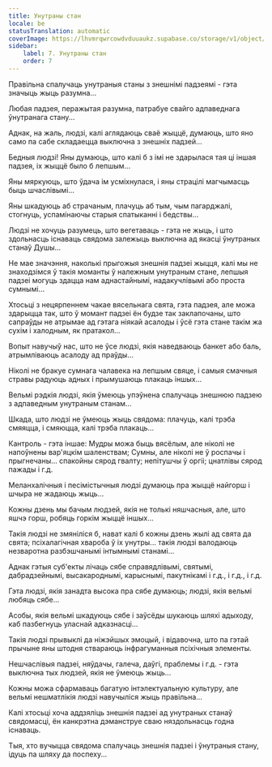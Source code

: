 ```yaml
---
title: Унутраны стан
locale: be
statusTranslation: automatic
coverImage: https://lhvmrqwrcowdvduuaukz.supabase.co/storage/v1/object/public/strapi-uploads/small_cover-tratado-de-psicologia-revolucionaria.webp-5e15e1cec4e0ebebcde5d7fc7565d8fd.webp
sidebar:
    label: 7. Унутраны стан
    order: 7
---
```

Правільна спалучаць унутраныя станы з знешнімі падзеямі - гэта значыць жыць разумна...

Любая падзея, перажытая разумна, патрабуе свайго адпаведнага ўнутранага стану...

Аднак, на жаль, людзі, калі аглядаюць сваё жыццё, думаюць, што яно само па сабе складаецца выключна з знешніх падзей...

Бедныя людзі! Яны думаюць, што калі б з імі не здарылася тая ці іншая падзея, іх жыццё было б лепшым...

Яны мяркуюць, што ўдача ім усміхнулася, і яны страцілі магчымасць быць шчаслівымі...

Яны шкадуюць аб страчаным, плачуць аб тым, чым пагарджалі, стогнуць, успамінаючы старыя спатыканні і бедствы...

Людзі не хочуць разумець, што вегетаваць - гэта не жыць, і што здольнасць існаваць свядома залежыць выключна ад якасці ўнутраных станаў Душы...

Не мае значэння, наколькі прыгожыя знешнія падзеі жыцця, калі мы не знаходзімся ў такія моманты ў належным унутраным стане, лепшыя падзеі могуць здацца нам аднастайнымі, надакучлівымі або проста сумнымі...

Хтосьці з нецярпеннем чакае вясельнага свята, гэта падзея, але можа здарыцца так, што ў момант падзеі ён будзе так заклапочаны, што сапраўды не атрымае ад гэтага ніякай асалоды і ўсё гэта стане такім жа сухім і халодным, як пратакол...

Вопыт навучыў нас, што не ўсе людзі, якія наведваюць банкет або баль, атрымліваюць асалоду ад праўды...

Ніколі не бракуе сумнага чалавека на лепшым свяце, і самыя смачныя стравы радуюць адных і прымушаюць плакаць іншых...

Вельмі рэдкія людзі, якія ўмеюць упэўнена спалучаць знешнюю падзею з адпаведным унутраным станам...

Шкада, што людзі не ўмеюць жыць свядома: плачуць, калі трэба смяяцца, і смяюцца, калі трэба плакаць...

Кантроль - гэта іншае: Мудры можа быць вясёлым, але ніколі не напоўнены вар'яцкім шаленствам; Сумны, але ніколі не ў роспачы і прыгнечаны... спакойны сярод гвалту; непітушчы ў оргіі; цнатлівы сярод пажады і г.д.

Меланхалічныя і песімістычныя людзі думаюць пра жыццё найгорш і шчыра не жадаюць жыць...

Кожны дзень мы бачым людзей, якія не толькі няшчасныя, але, што яшчэ горш, робяць горкім жыццё іншых...

Такія людзі не змяніліся б, нават калі б кожны дзень жылі ад свята да свята; псіхалагічная хвароба ў іх унутры... такія людзі валодаюць незваротна разбэшчанымі інтымнымі станамі...

Аднак гэтыя суб'екты лічаць сябе справядлівымі, святымі, дабрадзейнымі, высакароднымі, карыснымі, пакутнікамі і г.д., і г.д., і г.д.

Гэта людзі, якія занадта высока пра сябе думаюць; людзі, якія вельмі любяць сябе...

Асобы, якія вельмі шкадуюць сябе і заўсёды шукаюць шляхі адыходу, каб пазбегнуць уласнай адказнасці...

Такія людзі прывыклі да ніжэйшых эмоцый, і відавочна, што па гэтай прычыне яны штодня ствараюць інфрагуманныя псіхічныя элементы.

Нешчаслівыя падзеі, няўдачы, галеча, даўгі, праблемы і г.д. - гэта выключна тых людзей, якія не ўмеюць жыць...

Кожны можа сфармаваць багатую інтэлектуальную культуру, але вельмі нешматлікія людзі навучыліся жыць правільна...

Калі хтосьці хоча аддзяліць знешнія падзеі ад унутраных станаў свядомасці, ён канкрэтна дэманструе сваю няздольнасць годна існаваць.

Тыя, хто вучыцца свядома спалучаць знешнія падзеі і ўнутраныя стану, ідуць па шляху да поспеху...

